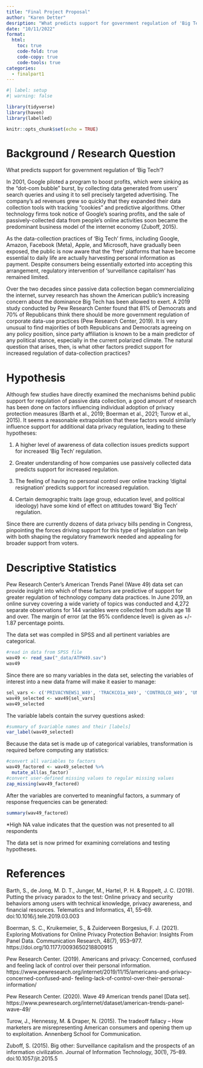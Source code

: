 ```yaml
---
title: "Final Project Proposal"
author: "Karen Detter"
desription: "What predicts support for government regulation of 'Big Tech'?"
date: "10/11/2022"
format:
  html:
    toc: true
    code-fold: true
    code-copy: true
    code-tools: true
categories:
  - finalpart1
---
```


```r
#| label: setup
#| warning: false

library(tidyverse)
library(haven)
library(labelled)

knitr::opts_chunk$set(echo = TRUE)
```

# Background / Research Question

What predicts support for government regulation of 'Big Tech'?

In 2001, Google piloted a program to boost profits, which were sinking as the "dot-com bubble" burst, by collecting data generated from users' search queries and using it to sell precisely targeted advertising. The company's ad revenues grew so quickly that they expanded their data collection tools with tracking "cookies" and predictive algorithms. Other technology firms took notice of Google's soaring profits, and the sale of passively-collected data from people's online activities soon became the predominant business model of the internet economy (Zuboff, 2015).

As the data-collection practices of 'Big Tech' firms, including Google, Amazon, Facebook (Meta), Apple, and Microsoft, have gradually been exposed, the public is now aware that the 'free' platforms that have become essential to daily life are actually harvesting personal information as payment. Despite consumers being essentially extorted into accepting this arrangement, regulatory intervention of 'surveillance capitalism' has remained limited.

Over the two decades since passive data collection began commercializing the internet, survey research has shown the American public's increasing concern about the dominance Big Tech has been allowed to exert. A 2019 study conducted by Pew Research Center found that 81% of Democrats and 70% of Republicans think there should be more government regulation of corporate data-use practices (Pew Research Center, 2019). It is very unusual to find majorities of both Republicans and Democrats agreeing on any policy position, since party affiliation is known to be a main predictor of any political stance, especially in the current polarized climate. The natural question that arises, then, is what other factors predict support for increased regulation of data-collection practices?    

# Hypothesis

Although few studies have directly examined the mechanisms behind public support for regulation of passive data collection, a good amount of research has been done on factors influencing individual adoption of privacy protection measures (Barth et al., 2019; Boerman et al., 2021; Turow et al., 2015). It seems a reasonable extrapolation that these factors would similarly influence support for additional data privacy regulation, leading to these hypotheses:

1) A higher level of awareness of data collection issues predicts support for increased 'Big Tech' regulation.

2) Greater understanding of how companies use passively collected data predicts support for increased regulation.

3) The feeling of having no personal control over online tracking 'digital resignation' predicts support for increased regulation.

4) Certain demographic traits (age group, education level, and political ideology) have some kind of effect on attitudes toward 'Big Tech' regulation.

Since there are currently dozens of data privacy bills pending in Congress, pinpointing the forces driving support for this type of legislation can help with both shaping the regulatory framework needed and appealing for broader support from voters. 

# Descriptive Statistics

Pew Research Center's American Trends Panel (Wave 49) data set can provide insight into which of these factors are predictive of support for greater regulation of technology company data practices. In June 2019, an online survey covering a wide variety of topics was conducted and 4,272 separate observations for 144 variables were collected from adults age 18 and over. The margin of error (at the 95% confidence level) is given as +/- 1.87 percentage points.

The data set was compiled in SPSS and all pertinent variables are categorical.

```r
#read in data from SPSS file
wav49 <- read_sav("_data/ATPW49.sav")
wav49
```

Since there are so many variables in the data set, selecting the variables of interest into a new data frame will make it easier to manage:

```r
sel_vars <- c('PRIVACYNEWS1_W49', 'TRACKCO1a_W49', 'CONTROLCO_W49', 'UNDERSTANDCO_W49', 'ANONYMOUS1CO_W49', 'PP4_W49', 'PRIVACYREG_W49', 'GOVREGV1_W49', 'PROFILE4_W49', 'F_AGECAT', 'F_EDUCCAT', 'F_PARTYSUM_FINAL', 'F_IDEO')
wav49_selected <- wav49[sel_vars]
wav49_selected
```

The variable labels contain the survey questions asked:

```r
#summary of $variable names and their [labels]
var_label(wav49_selected)
```

Because the data set is made up of categorical variables, transformation is required before computing any statistics:

```r
#convert all variables to factors
wav49_factored <- wav49_selected %>%
  mutate_all(as_factor)
#convert user-defined missing values to regular missing values
zap_missing(wav49_factored)
```

After the variables are converted to meaningful factors, a summary of response frequencies can be generated:

```r
summary(wav49_factored)
```
*High NA value indicates that the question was not presented to all respondents
 
The data set is now primed for examining correlations and testing hypotheses.

# References

Barth, S., de Jong, M. D. T., Junger, M., Hartel, P. H. & Roppelt, J. C. (2019). Putting the privacy paradox to the test: Online privacy and security behaviors among users with technical knowledge, privacy awareness, and financial resources. Telematics and Informatics, 41, 55–69. doi:10.1016/j.tele.2019.03.003

Boerman, S. C., Kruikemeier, S., & Zuiderveen Borgesius, F. J. (2021). Exploring Motivations for Online Privacy Protection Behavior: Insights From Panel Data. Communication Research, 48(7), 953–977. https://doi.org/10.1177/0093650218800915

Pew Research Center. (2019). Americans and privacy: Concerned, confused and feeling lack of control 	over their personal information. 		https://www.pewresearch.org/internet/2019/11/15/americans-and-privacy-concerned-confused-and-	feeling-lack-of-control-over-their-personal-information/

Pew Research Center. (2020). Wave 49 American trends panel [Data set]. 	https://www.pewresearch.org/internet/dataset/american-trends-panel-wave-49/

Turow, J., Hennessy, M. & Draper, N. (2015). The tradeoff fallacy – How marketers are				misrepresenting American consumers and opening them up to exploitation. Annenberg School for	Communication.

Zuboff, S. (2015). Big other: Surveillance capitalism and the prospects of an information civilization. Journal of Information Technology, 30(1), 75–89. doi:10.1057/jit.2015.5




